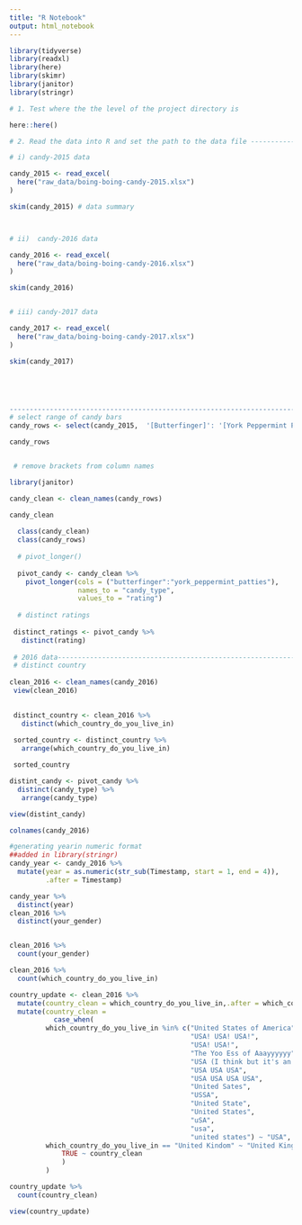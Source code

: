 ```yaml
---
title: "R Notebook"
output: html_notebook
---
```


```r
library(tidyverse)
library(readxl)
library(here)
library(skimr)
library(janitor)
library(stringr)

# 1. Test where the the level of the project directory is

here::here()

# 2. Read the data into R and set the path to the data file --------------------

# i) candy-2015 data

candy_2015 <- read_excel(
  here("raw_data/boing-boing-candy-2015.xlsx")
)

skim(candy_2015) # data summary



# ii)  candy-2016 data

candy_2016 <- read_excel(
  here("raw_data/boing-boing-candy-2016.xlsx")
)

skim(candy_2016)


# iii) candy-2017 data

candy_2017 <- read_excel(
  here("raw_data/boing-boing-candy-2017.xlsx")
)

skim(candy_2017)





------------------------------------------------------------------------------
# select range of candy bars
candy_rows <- select(candy_2015,  '[Butterfinger]': '[York Peppermint Patties]')

candy_rows


 # remove brackets from column names

library(janitor)

candy_clean <- clean_names(candy_rows) 

candy_clean
  
  class(candy_clean)
  class(candy_rows)
  
  # pivot_longer()
  
  pivot_candy <- candy_clean %>% 
    pivot_longer(cols = ("butterfinger":"york_peppermint_patties"),
                 names_to = "candy_type",
                 values_to = "rating")
  
  # distinct ratings
  
 distinct_ratings <- pivot_candy %>% 
   distinct(rating)
 
 # 2016 data-----------------------------------------------------------
 # distinct country
 
clean_2016 <- clean_names(candy_2016) 
 view(clean_2016)

 
 distinct_country <- clean_2016 %>% 
   distinct(which_country_do_you_live_in)
 
 sorted_country <- distinct_country %>% 
   arrange(which_country_do_you_live_in)

 sorted_country
```

```r
distint_candy <- pivot_candy %>% 
  distinct(candy_type) %>% 
   arrange(candy_type) 

view(distint_candy)

colnames(candy_2016)
```

```r
#generating yearin numeric format
##added in library(stringr)
candy_year <- candy_2016 %>% 
  mutate(year = as.numeric(str_sub(Timestamp, start = 1, end = 4)),
         .after = Timestamp)

candy_year %>% 
  distinct(year)
clean_2016 %>% 
  distinct(your_gender)


clean_2016 %>% 
  count(your_gender)

clean_2016 %>% 
  count(which_country_do_you_live_in)

```
```r

country_update <- clean_2016 %>%  
  mutate(country_clean = which_country_do_you_live_in,.after = which_country_do_you_live_in) %>% 
  mutate(country_clean = 
           case_when(
         which_country_do_you_live_in %in% c("United States of America", 
                                             "USA! USA! USA!", 
                                             "USA! USA!", 
                                             "The Yoo Ess of Aaayyyyyy", 
                                             "USA (I think but it's an election year so who can really tell)",
                                             "USA USA USA",
                                             "USA USA USA USA",
                                             "United Sates",
                                             "USSA",
                                             "United State",
                                             "United States",
                                             "uSA",
                                             "usa",
                                             "united states") ~ "USA",
         which_country_do_you_live_in == "United Kindom" ~ "United Kingdom",
             TRUE ~ country_clean
             )
         )

country_update %>% 
  count(country_clean)

view(country_update)
```

